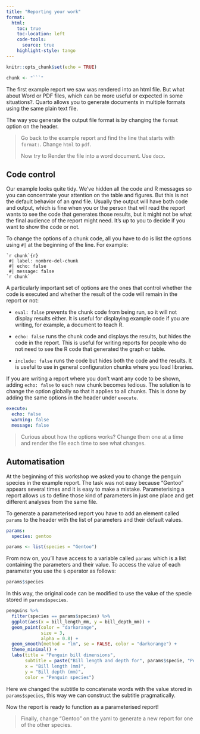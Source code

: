 ```yaml
---
title: "Reporting your work"
format: 
  html:
    toc: true
    toc-location: left
    code-tools: 
      source: true
    highlight-style: tango
---
```


```r
knitr::opts_chunk$set(echo = TRUE)

chunk <- "```"
```


The first example report we saw was rendered into an html file. But what about Word or PDF files, which can be more useful or expected in some situations?. Quarto allows you to generate documents in multiple formats using the same plain text file.

The way you generate the output file format is by changing the `format` option on the header.

> Go back to the example report and find the line that starts with `format:`. Change `html` to `pdf`.
>
> Now try to Render the file into a word document. Use `docx`. 

## Code control

Our example looks quite tidy. We've hidden all the code and R messages so you can concentrate your attention on the table and figures. But this is not the default behavior of an qmd file. Usually the output will have both code and output, which is fine when you or the person that will read the report wants to see the code that generates those results, but it might not be what the final audience of the report might need. It's up to you to decide if you want to show the code or not. 

To change the options of a chunk code, all you have to do is list the options using `#|` at the beginning of the line. For example:

    `r chunk`{r}
     #| label: nombre-del-chunk
     #| echo: false
     #| message: false
    `r chunk`

A particularly important set of options are the ones that control whether the code is executed and whether the result of the code will remain in the report or not:

* `eval: false` prevents the chunk code from being run, so it will not display results either. It is useful for displaying example code if you are writing, for example, a document to teach R.

* `echo: false` runs the chunk code and displays the results, but hides the code in the report. This is useful for writing reports for people who do not need to see the R code that generated the graph or table.

* `include: false` runs the code but hides both the code and the results. It is useful to use in general configuration chunks where you load libraries.

If you are writing a report where you don't want any code to be shown, adding `echo: false` to each new chunk becomes tedious. The solution is to change the option globally so that it applies to all chunks. This is done by adding the same options in the header under `execute`.

```yaml
execute:
  echo: false
  warning: false
  message: false
```
    
> Curious about how the options works? Change them one at a time and render the file each time to see what changes.

## Automatisation

At the beginning of this workshop we asked you to change the penguin species in the example report. The task was not easy because "Gentoo" appears several times and it is easy to make a mistake. Parameterising a report allows us to define those kind of parameters in just one place and get different analyses from the same file. 

To generate a parameterised report you have to add an element called `params` to the header with the list of parameters and their default values.

```yaml
params:
  species: gentoo
```

```r
params <- list(species = "Gentoo")
```

From now on, you'll have access to a variable called `params` which is a list containing the parameters and their value. To access the value of each parameter you use the `$` operator as follows:

```r
params$species
```

In this way, the original code can be modified to use the value of the specie stored in `params$species`.

```r
penguins %>% 
  filter(species == params$species) %>% 
  ggplot(aes(x = bill_length_mm, y = bill_depth_mm)) +
  geom_point(color = "darkorange",
             size = 3,
             alpha = 0.8) +
  geom_smooth(method = "lm", se = FALSE, color = "darkorange") +
  theme_minimal() +
  labs(title = "Penguin bill dimensions",
       subtitle = paste("Bill length and depth for", params$specie, "Penguins at Palmer Station LTER"),
       x = "Bill length (mm)",
       y = "Bill depth (mm)",
       color = "Penguin species") 
```

Here we changed the subtitle to concatenate words with the value stored in `params$species`, this way we can construct the subtitle pragmatically.

Now the report is ready to function as a parameterised report!

> Finally, change "Gentoo" on the yaml to generate a new report for one of the other species. 